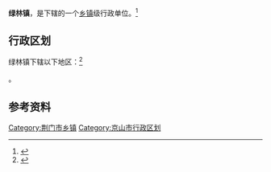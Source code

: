 {{中国乡级行政区|42/08/21/107/000}}

'''绿林镇'''，是{{PRC admin/fullname|42/08/21/107/000|3}}下辖的一个[[乡镇|乡镇]]级行政单位。<ref>{{PRC admin/ref sgc|{{PRC admin/parent|42/08/21/107/000}}}}</ref>

== 行政区划 ==

绿林镇下辖以下地区：<ref>{{PRC admin/ref sgc|42/08/21/107/000}}</ref>

{{PRC admin/children|42/08/21/107/000}}。

== 参考资料 ==

{{reflist}}

{{湖北省荆门市京山县行政区划}}
{{湖北行政区划小作品}}
[[Category:荆门市乡镇|Category:荆门市乡镇]]
[[Category:京山市行政区划|Category:京山市行政区划]]
